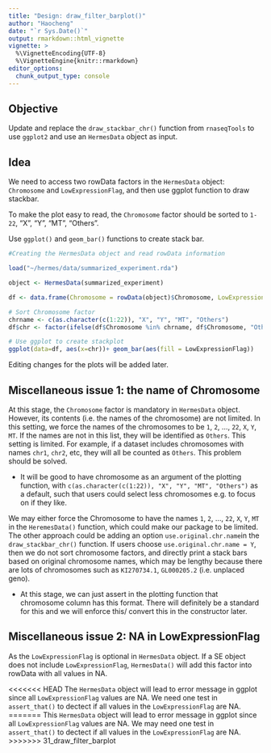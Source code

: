 ```yaml
---
title: "Design: draw_filter_barplot()"
author: "Haocheng"
date: "`r Sys.Date()`"
output: rmarkdown::html_vignette
vignette: >
  %\VignetteEncoding{UTF-8}
  %\VignetteEngine{knitr::rmarkdown}
editor_options: 
  chunk_output_type: console
---
```


## Objective

Update and replace the `draw_stackbar_chr()` function from `rnaseqTools` to use `ggplot2` and use an `HermesData` object as input.

## Idea

We need to access two rowData factors in the `HermesData` object: `Chromosome` and `LowExpressionFlag`, and then use ggplot function to draw stackbar. 

To make the plot easy to read, the `Chromosome` factor should be sorted to `1-22`, "X", "Y", "MT", "Others".

Use `ggplot()` and `geom_bar()` functions to create stack bar.

```r
#Creating the HermesData object and read rowData information

load("~/hermes/data/summarized_experiment.rda")

object <- HermesData(summarized_experiment)

df <- data.frame(Chromosome = rowData(object)$Chromosome, LowExpressionFlag = rowData(object)$LowExpressionFlag)

# Sort Chromosome factor
chrname <- c(as.character(c(1:22)), "X", "Y", "MT", "Others")
df$chr <- factor(ifelse(df$Chromosome %in% chrname, df$Chromosome, "Others"), levels = chrname)

# Use ggplot to create stackplot
ggplot(data=df, aes(x=chr))+ geom_bar(aes(fill = LowExpressionFlag))
```

Editing changes for the plots will be added later.

## Miscellaneous issue 1: the name of Chromosome

At this stage, the `Chromosome` factor is mandatory in `HermesData` object. However, its contents (i.e. the names of the chromosome) are not limited. In this setting, we force the names of the chromosomes to be `1`, `2`, ..., `22`, `X`, `Y`, `MT`. If the names are not in this list, they will be identified as `Others`. This setting is limited. For example, if a dataset includes chromosomes with names `chr1`, `chr2`, etc, they will all be counted as `Others`. This problem should be solved. 


* It will be good to have chromosome as an argument of the plotting function, with `c(as.character(c(1:22)), "X", "Y", "MT", "Others")` as a default, such that users could select less chromosomes e.g. to focus on if they like.


We may either force the Chromosome to have the names `1`, `2`, ..., `22`, `X`, `Y`, `MT` in the `HeremesData()` function, which could make our package to be limited. The other approach could be adding an option `use.original.chr.name`in the `draw_stackbar_chr()` function. If users choose  `use.original.chr.name = Y`, then we do not sort 
chromosome factors, and directly print a stack bars based on original chromosome names, which may be lengthy because there are lots of chromosomes such as `KI270734.1`, `GL000205.2` (i.e. unplaced geno).

* At this stage, we can just assert in the plotting function that chromosome column has this format. There will definitely be a standard for this and we will enforce this/ convert this in the constructor later.
 

## Miscellaneous issue 2: NA in LowExpressionFlag
As the `LowExpressionFlag` is optional in `HermesData` object. If a SE object does not include `LowExpressionFlag`,  `HermesData()` will add this factor into rowData with all values in NA. 

<<<<<<< HEAD
The `HermesData` object will lead to error message in ggplot since all `LowExpressionFlag` values are NA. We need one test in `assert_that()` to dectect if all values in the `LowExpressionFlag` are NA.
=======
This `HermesData` object will lead to error message in ggplot since all `LowExpressionFlag` values are NA. We may need one test in `assert_that()` to dectect if all values in the `LowExpressionFlag` are NA.
>>>>>>> 31_draw_filter_barplot


 
